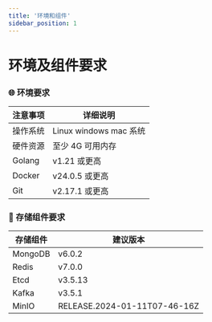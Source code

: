 ```yaml
---
title: '环境和组件'
sidebar_position: 1
---
```


#  环境及组件要求

###  🌐 环境要求

| 注意事项 | 详细说明 |
| --- | --- |
| 操作系统 | Linux windows mac 系统 |
| 硬件资源 | 至少 4G 可用内存 |
| Golang | v1.21 或更高 |
| Docker | v24.0.5 或更高 |
| Git | v2.17.1 或更高 |

###  💾 存储组件要求

| 存储组件 | 建议版本 |
| --- | --- |
| MongoDB | v6.0.2 |
| Redis | v7.0.0 |
| Etcd | v3.5.13 |
| Kafka | v3.5.1 |
| MinIO | RELEASE.2024-01-11T07-46-16Z |




